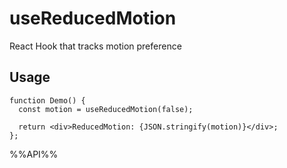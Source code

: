 # useReducedMotion

React Hook that tracks motion preference


## Usage

```tsx live
function Demo() {
  const motion = useReducedMotion(false);

  return <div>ReducedMotion: {JSON.stringify(motion)}</div>;
};

```

%%API%%
